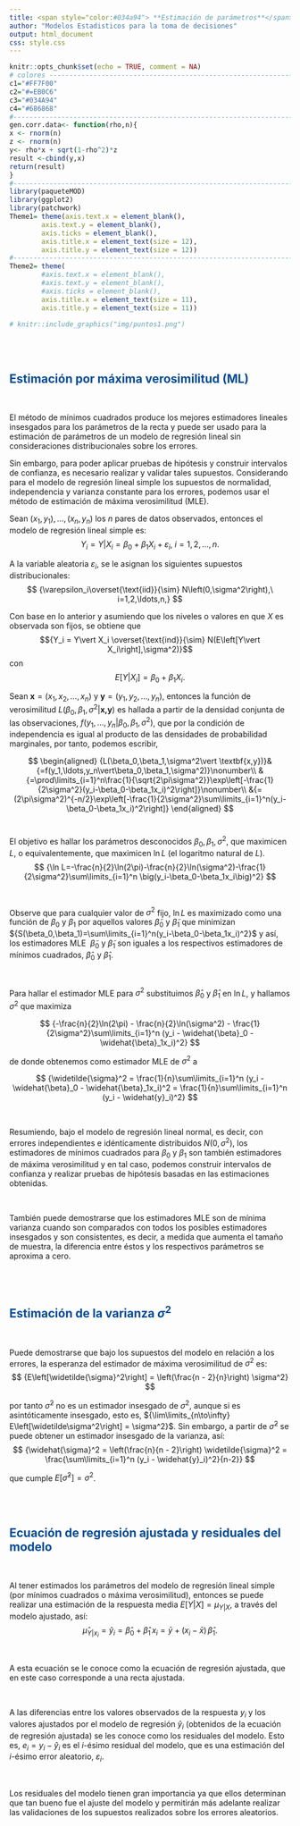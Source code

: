 ```yaml
---
title: <span style="color:#034a94"> **Estimación de parámetros**</span>
author: "Modelos Estadisticos para la toma de decisiones"
output: html_document
css: style.css
---
```


```r
knitr::opts_chunk$set(echo = TRUE, comment = NA)
# colores ----------------------------------------------------------------
c1="#FF7F00"
c2="#=EB0C6"
c3="#034A94"
c4="#686868"
#-------------------------------------------------------------------------
gen.corr.data<- function(rho,n){
x <- rnorm(n)
z <- rnorm(n)
y<- rho*x + sqrt(1-rho^2)*z
result <-cbind(y,x)
return(result)
}
#-------------------------------------------------------------------------
library(paqueteMOD)
library(ggplot2)
library(patchwork)
Theme1= theme(axis.text.x = element_blank(),
        axis.text.y = element_blank(),
        axis.ticks = element_blank(),
        axis.title.x = element_text(size = 12),
        axis.title.y = element_text(size = 12))
#------------------------------------------------------------------------
Theme2= theme(
        #axis.text.x = element_blank(),
        #axis.text.y = element_blank(),
        #axis.ticks = element_blank(),
        axis.title.x = element_text(size = 11),
        axis.title.y = element_text(size = 11))

```

```r
# knitr::include_graphics("img/puntos1.png")
```


</br></br>

## <span style="color:#034a94">**Estimación por máxima verosimilitud (ML)**</br>

</br>

El método de mínimos cuadrados produce los mejores estimadores lineales insesgados para los parámetros de la recta y puede ser usado para la estimación de parámetros de un modelo de regresión lineal sin consideraciones distribucionales sobre los errores.

Sin embargo, para poder aplicar pruebas de hipótesis y construir intervalos de confianza, es necesario realizar y validar tales supuestos. Considerando para el modelo de regresión lineal simple los supuestos de normalidad, independencia y varianza constante para los errores, podemos usar el método de estimación de máxima verosimilitud (MLE).

Sean ${\left(x_1,y_1\right),\ldots,\left(x_n,y_n\right)}$ los ${n}$ pares de datos observados, entonces el modelo de regresión lineal simple es:
$$
{Y_i = Y\vert X_i=\beta_0+\beta_1X_i+\varepsilon_i,\ i=1,2,\ldots,n.}
$$


A la variable aleatoria ${\varepsilon_i}$, se le asignan los siguientes supuestos distribucionales:
$$
{\varepsilon_i\overset{\text{iid}}{\sim} N\left(0,\sigma^2\right),\ i=1,2,\ldots,n,}
$$
  
Con base en lo anterior y asumiendo que los niveles o valores en que ${X}$ es observada son fijos, se obtiene que $${Y_i = Y\vert X_i \overset{\text{ind}}{\sim} N(E\left[Y\vert X_i\right],\sigma^2)}$$
con
$${E\left[Y\vert X_i\right]=\beta_0+\beta_1X_i}.$$

Sean ${\textbf{x}=(x_1,x_2,\ldots,x_n)}$ y ${\textbf{y}=(y_1,y_2,\ldots,y_n)}$, entonces la función de verosimilitud ${L\left.(\beta _0,\beta_1,\sigma^2 \right|\textbf{x,y})}$ es hallada a partir de la densidad conjunta de las observaciones, ${f\left.(y_1,\dots,y_n\right|\beta_0,\beta_1,\sigma^2)}$, que por la condición de independencia es igual al producto de las densidades de probabilidad marginales, por tanto, podemos escribir,


$$
\begin{aligned}
{L(\beta_0,\beta_1,\sigma^2\vert \textbf{x,y})}&{=f(y_1,\ldots,y_n\vert\beta_0,\beta_1,\sigma^2)}\nonumber\\
&{=\prod\limits_{i=1}^n\frac{1}{\sqrt{2\pi\sigma^2}}\exp\left[-\frac{1}{2\sigma^2}(y_i-\beta_0-\beta_1x_i)^2\right]}\nonumber\\
&{=(2\pi\sigma^2)^{-n/2}\exp\left[-\frac{1}{2\sigma^2}\sum\limits_{i=1}^n(y_i-\beta_0-\beta_1x_i)^2\right]}
\end{aligned}
$$
</br>

El objetivo es hallar los parámetros desconocidos ${\beta_0,\beta_1,\sigma^2}$, que maximicen ${L}$, o equivalentemente, que maximicen ${\ln L}$ (el logaritmo natural de ${L}$). 
$$
{\ln L=-\frac{n}{2}\ln(2\pi)-\frac{n}{2}\ln(\sigma^2)-\frac{1}{2\sigma^2}\sum\limits_{i=1}^n \big(y_i-\beta_0-\beta_1x_i\big)^2}
$$

 </br>
 
Observe que para cualquier valor de ${\sigma^2}$ fijo, ${\ln L}$ es maximizado como una función de ${\beta_0}$ y ${\beta_1}$ por aquellos valores ${\widetilde{\beta}_0}$ y ${\widetilde{\beta}_1}$ que minimizan ${S(\beta_0,\beta_1)=\sum\limits_{i=1}^n(y_i-\beta_0-\beta_1x_i)^2}$ y así, los estimadores MLE $\ {\widetilde{\beta}_0}$ y ${\widetilde{\beta}_1}$ son iguales a los respectivos estimadores de mínimos cuadrados, ${\widehat{\beta}_0}$ y ${\widehat{\beta}_1}$.


</br>

Para hallar el estimador MLE para ${\sigma^2}$ substituimos ${\widehat{\beta}_0}$ y ${\widehat{\beta}_1}$ en ${\ln L}$, y hallamos ${\sigma^2}$ que maximiza

$$
{-\frac{n}{2}\ln(2\pi) - \frac{n}{2}\ln(\sigma^2) - \frac{1}{2\sigma^2}\sum\limits_{i=1}^n (y_i - \widehat{\beta}_0 - \widehat{\beta}_1x_i)^2}
$$


de donde obtenemos como estimador MLE de ${\sigma^2}$ a

$$
{\widetilde{\sigma}^2 = \frac{1}{n}\sum\limits_{i=1}^n (y_i - \widehat{\beta}_0 - \widehat{\beta}_1x_i)^2 = \frac{1}{n}\sum\limits_{i=1}^n (y_i - \widehat{y}_i)^2}
$$

</br>

Resumiendo, bajo el modelo de regresión lineal normal, es decir, con errores independientes e idénticamente distribuidos ${N\left(0, \sigma^2\right)}$, los estimadores de mínimos cuadrados para ${\beta_0}$ y ${\beta_1}$ son también estimadores de máxima verosimilitud y en tal caso, podemos construir intervalos de confianza y realizar pruebas de hipótesis basadas en las estimaciones obtenidas.

</br>

También puede demostrarse que los estimadores MLE son de mínima varianza cuando son comparados con todos los posibles estimadores insesgados y son consistentes, es decir, a medida que aumenta el tamaño de muestra, la diferencia entre éstos y los respectivos parámetros se aproxima a cero.


</br></br>

## <span style="color:#034a94">**Estimación de la varianza $\sigma^2$**</span>

</br>

Puede demostrarse que bajo los supuestos del modelo en relación a los errores, la esperanza del estimador de máxima verosimilitud de $\sigma^2$ es:
$$
{E\left[\widetilde{\sigma}^2\right] = \left(\frac{n - 2}{n}\right) \sigma^2}
$$
  
por tanto $\widetilde{\sigma}^2$ no es un estimador insesgado de $\sigma^2$, aunque si es asintóticamente insesgado, esto es, ${\lim\limits_{n\to\infty} E\left[\widetilde\sigma^2\right] = \sigma^2}$. Sin embargo, a partir de $\widetilde{\sigma}^2$ se puede obtener un estimador insesgado de la varianza, así:
$$
{\widehat{\sigma}^2 = \left(\frac{n}{n - 2}\right) \widetilde{\sigma}^2 = \frac{\sum\limits_{i=1}^n (y_i - \widehat{y}_i)^2}{n-2}}
$$

 
que cumple ${E\left[\widehat\sigma^2\right]=\sigma^2}$.

</br></br>

## <span style="color:#034a94">**Ecuación de regresión ajustada y residuales del modelo **</span>

</br>

Al tener estimados los parámetros del modelo de regresión lineal simple (por mínimos cuadrados o máxima verosimilitud), entonces se puede realizar una estimación de la  respuesta media $E\left[Y \vert X\right] = \mu_{Y\vert X}$, a través del modelo ajustado, así:
$$
\widehat{\mu}_{Y\vert x_i} = \widehat{y}_i = \widehat{\beta}_0 + \widehat{\beta}_1\, x_i = \bar{y} + (x_i-\bar{x})\,\widehat{\beta}_1.
$$

</br>

A esta ecuación se le conoce como la ecuación de regresión ajustada, que en este caso corresponde a una recta ajustada.

</br>

A las diferencias entre los valores observados de la respuesta $y_i$ y los valores ajustados por el modelo de regresión $\widehat{y}_i$ (obtenidos de la ecuación de regresión ajustada) se les conoce como los residuales del modelo. Esto es, ${e_i=y_i-\widehat{y}_i}$ es el $i$-ésimo residual del modelo, que es una estimación del $i$-ésimo error aleatorio, $\varepsilon_i$.

</br>

Los residuales del modelo tienen gran importancia ya que ellos determinan que tan bueno fue el ajuste del modelo y permitirán más adelante realizar las validaciones de los supuestos realizados sobre los errores aleatorios.

</br></br>

